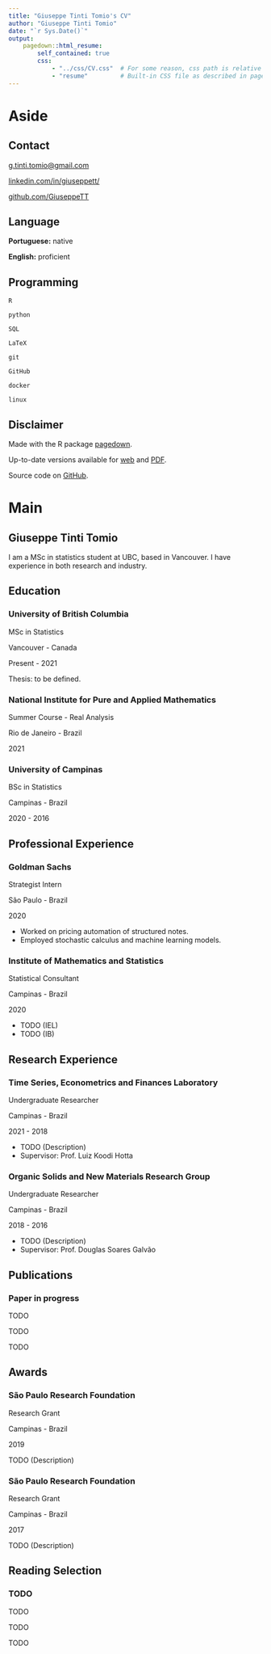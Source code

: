 ```yaml
---
title: "Giuseppe Tinti Tomio's CV"
author: "Giuseppe Tinti Tomio"
date: "`r Sys.Date()`"
output:
    pagedown::html_resume:
        self_contained: true
        css:
            - "../css/CV.css"  # For some reason, css path is relative to .Rmd source instead of knit_root_dir
            - "resume"         # Built-in CSS file as described in pagedown::html_paged
---
```


Aside
==============================================================================

<i class="fas fa-phone"></i> Contact
------------------------------------------------------------------------------

<i class="fa fa-envelope"></i> [g.tinti.tomio@gmail.com](mailto:g.tinti.tomio@gmail.com)

<i class="fab fa-linkedin"></i> [linkedin.com/in/giuseppett/](https://www.linkedin.com/in/giuseppett/)

<i class="fa fa-github"></i> [github.com/GiuseppeTT](https://www.github.com/GiuseppeTT)

<i class="fas fa-language"></i> Language
------------------------------------------------------------------------------

**Portuguese:** native

**English:** proficient

<i class="fas fa-code"></i> Programming
------------------------------------------------------------------------------

<i class="fab fa-r-project"></i> `R`

<i class="fab fa-python"></i> `python`

<i class="fas fa-database"></i> `SQL`

<i class="fas fa-paragraph"></i> `LaTeX`

<i class="fas fa-code-branch"></i> `git`

<i class="fab fa-github"></i> `GitHub`

<i class="fab fa-docker"></i> `docker`

<i class="fab fa-linux"></i> `linux`

Disclaimer
------------------------------------------------------------------------------

Made with the R package [pagedown](https://github.com/rstudio/pagedown).

Up-to-date versions available for [web](https://giuseppett.github.io/CV/CV) and [PDF](https://github.com/GiuseppeTT/CV/raw/print/CV.pdf).

Source code on [GitHub](https://github.com/GiuseppeTT/CV).

Main
==============================================================================

Giuseppe Tinti Tomio {#title}
------------------------------------------------------------------------------

I am a MSc in statistics student at UBC, based in Vancouver. I have experience in both research and industry.

Education {data-icon=graduation-cap}
------------------------------------------------------------------------------

### University of British Columbia

MSc in Statistics

Vancouver - Canada

Present - 2021

Thesis: to be defined.

### National Institute for Pure and Applied Mathematics

Summer Course - Real Analysis

Rio de Janeiro - Brazil

2021

### University of Campinas

BSc in Statistics

Campinas - Brazil

2020 - 2016

Professional Experience {data-icon=suitcase}
------------------------------------------------------------------------------

### Goldman Sachs

Strategist Intern

São Paulo - Brazil

2020

- Worked on pricing automation of structured notes.
- Employed stochastic calculus and machine learning models.

### Institute of Mathematics and Statistics

Statistical Consultant

Campinas - Brazil

2020

- TODO (IEL)
- TODO (IB)

Research Experience
------------------------------------------------------------------------------

### Time Series, Econometrics and Finances Laboratory

Undergraduate Researcher

Campinas - Brazil

2021 - 2018

- TODO (Description)
- Supervisor: Prof. Luiz Koodi Hotta

### Organic Solids and New Materials Research Group

Undergraduate Researcher

Campinas - Brazil

2018 - 2016

- TODO (Description)
- Supervisor: Prof. Douglas Soares Galvão

Publications
------------------------------------------------------------------------------

### Paper in progress

TODO

TODO

TODO

Awards
------------------------------------------------------------------------------

### São Paulo Research Foundation

Research Grant

Campinas - Brazil

2019

TODO (Description)

### São Paulo Research Foundation

Research Grant

Campinas - Brazil

2017

TODO (Description)

Reading Selection
------------------------------------------------------------------------------

### TODO

TODO

TODO

TODO
